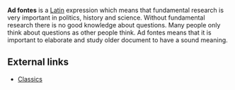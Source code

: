 '''Ad fontes''' is a [[Latin]] expression which means that fundamental research is very important in politics, history and science. Without fundamental research there is no good knowledge about questions. Many people only think about questions as other people think. Ad fontes means that it is important to elaborate and study older document to have a sound meaning.

==External links ==
*[http://www.thelatinlibrary.com/classics Classics]


{{stub}}